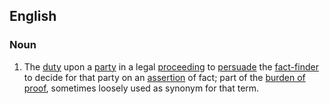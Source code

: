 ==English==

===Noun===
{{en-noun|?}}

# {{lb|en|legal}} The [[duty]] upon a [[party]] in a legal [[proceeding]] to [[persuade]] the [[fact-finder]] to decide for that party on an [[assertion]] of fact; part of the [[burden of proof]], sometimes loosely used as synonym for that term.
